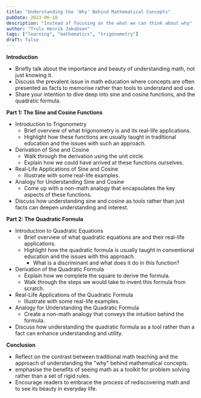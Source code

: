 ```yaml
---
title: "Understanding the 'Why' Behind Mathematical Concepts"
pubDate: 2023-06-10
description: "Instead of focusing on the what we can think about why"
author: "Truls Henrik Jakobsen"
tags: ["learning", "mathematics", "trigonometry"]
draft: false
---
```


**Introduction**

-   Briefly talk about the importance and beauty of understanding math, not just knowing it.
-   Discuss the prevalent issue in math education where concepts are often presented as facts to memorise rather than tools to understand and use.
-   Share your intention to dive deep into sine and cosine functions, and the quadratic formula.

**Part 1: The Sine and Cosine Functions**

-   Introduction to Trigonometry
    -   Brief overview of what trigonometry is and its real-life applications.
    -   Highlight how these functions are usually taught in traditional education and the issues with such an approach.
-   Derivation of Sine and Cosine
    -   Walk through the derivation using the unit circle.
    -   Explain how we could have arrived at these functions ourselves.
-   Real-Life Applications of Sine and Cosine
    -   Illustrate with some real-life examples.
-   Analogy for Understanding Sine and Cosine
    -   Come up with a non-math analogy that encapsulates the key aspects of these functions.
-   Discuss how understanding sine and cosine as tools rather than just facts can deepen understanding and interest.

**Part 2: The Quadratic Formula**

-   Introduction to Quadratic Equations
    -   Brief overview of what quadratic equations are and their real-life applications.
    -   Highlight how the quadratic formula is usually taught in conventional education and the issues with this approach.
        -   What is a discriminant and what does it do in this function?
-   Derivation of the Quadratic Formula
    -   Explain how we complete the square to derive the formula.
    -   Walk through the steps we would take to invent this formula from scratch.
-   Real-Life Applications of the Quadratic Formula
    -   Illustrate with some real-life examples.
-   Analogy for Understanding the Quadratic Formula
    -   Create a non-math analogy that conveys the intuition behind the formula.
-   Discuss how understanding the quadratic formula as a tool rather than a fact can enhance understanding and utility.

**Conclusion**

-   Reflect on the contrast between traditional math teaching and the approach of understanding the "why" behind mathematical concepts.
-   emphasise the benefits of seeing math as a toolkit for problem solving rather than a set of rigid rules.
-   Encourage readers to embrace the process of rediscovering math and to see its beauty in everyday life.

